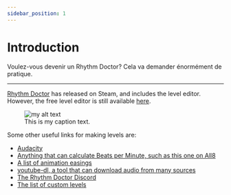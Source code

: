 ---
sidebar_position: 1
---

# Introduction

Voulez-vous devenir un Rhythm Doctor? Cela va demander énormément de pratique.

-----

[Rhythm Doctor](https://store.steampowered.com/app/774181/Rhythm_Doctor/) has released on Steam, and includes the level editor. However, the free level editor is still available [here](https://giacomopc.itch.io/rdle).

<figure>
  <img src="img/download.png" alt="my alt text"/>
  <figcaption>This is my caption text.</figcaption>
</figure>

Some other useful links for making levels are:
- [Audacity](https://www.audacityteam.org/download/)
- [Anything that can calculate Beats per Minute, such as this one on All8](http://www.all8.com/tools/bpm.htm)
- [A list of animation easings](https://easings.net/)
- [youtube-dl, a tool that can download audio from many sources](https://ytdl-org.github.io/youtube-dl/index.html)
- [The Rhythm Doctor Discord](https://discord.gg/rhythmdr)
- [The list of custom levels](https://auburnsummer.github.io/rdlevels/)
